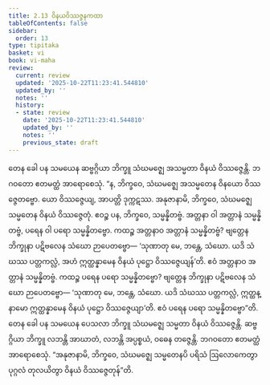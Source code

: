 ```yaml
---
title: 2.13 ဝိနယဝိဿဇ္ဇနကထာ
tableOfContents: false
sidebar:
  order: 13
type: tipitaka
basket: vi
book: vi-maha
review:
  current: review
  updated: '2025-10-22T11:23:41.544810'
  updated_by: ''
  notes: ''
  history:
  - state: review
    date: '2025-10-22T11:23:41.544810'
    updated_by: ''
    notes: ''
    previous_state: draft
---
```



<ReviewStatus review={frontmatter.review} showDetails={true} />

<HypothesisAnnotation frontmatter={frontmatter} />

<DynamicBreadcrumb />

<Division number="152" book="vi-maha" e="ch" v="3" p="153">

<Paragraph number="634" book="vi-maha">
တေန ခေါ ပန သမယေန ဆဗ္ဗဂ္ဂိယာ ဘိက္ခူ သံဃမဇ္ဈေ အသမ္မတာ ဝိနယံ ဝိဿဇ္ဇေန္တိ. ဘဂဝတော ဧတမတ္ထံ အာရောစေသုံ. “န, ဘိက္ခဝေ, သံဃမဇ္ဈေ အသမ္မတေန ဝိနယော ဝိဿဇ္ဇေတဗ္ဗော. ယော ဝိဿဇ္ဇေယျ, အာပတ္တိ ဒုက္ကဋဿ. အနုဇာနာမိ, ဘိက္ခဝေ, သံဃမဇ္ဈေ သမ္မတေန ဝိနယံ ဝိဿဇ္ဇေတုံ. ဧဝဉ္စ ပန, ဘိက္ခဝေ, သမ္မန္နိတဗ္ဗံ. အတ္တနာ ဝါ အတ္တာနံ သမ္မန္နိတဗ္ဗံ, ပရေန ဝါ ပရော သမ္မန္နိတဗ္ဗော. ကထဉ္စ အတ္တနာဝ အတ္တာနံ သမ္မန္နိတဗ္ဗံ? ဗျတ္တေန ဘိက္ခုနာ ပဋိဗလေန သံဃော ဉာပေတဗ္ဗော—
</Paragraph>

<Paragraph number="635" book="vi-maha">
‘သုဏာတု မေ, ဘန္တေ, သံဃော. ယဒိ သံဃဿ ပတ္တကလ္လံ, အဟံ ဣတ္ထန္နာမေန ဝိနယံ ပုဋ္ဌော ဝိဿဇ္ဇေယျန်’တိ. ဧဝံ အတ္တနာဝ အတ္တာနံ သမ္မန္နိတဗ္ဗံ.
</Paragraph>

<Paragraph number="636" book="vi-maha">
ကထဉ္စ ပရေန ပရော သမ္မန္နိတဗ္ဗော? ဗျတ္တေန ဘိက္ခုနာ ပဋိဗလေန သံဃော ဉာပေတဗ္ဗော—
</Paragraph>

<Paragraph number="637" book="vi-maha">
‘သုဏာတု မေ, ဘန္တေ, သံဃော. ယဒိ သံဃဿ ပတ္တကလ္လံ, ဣတ္ထန္နာမော ဣတ္ထန္နာမေန ဝိနယံ ပုဋ္ဌော ဝိဿဇ္ဇေယျာ’တိ. ဧဝံ ပရေန ပရော သမ္မန္နိတဗ္ဗော”တိ.
</Paragraph>

<Paragraph number="638" book="vi-maha">
တေန ခေါ ပန သမယေန ပေသလာ ဘိက္ခူ သံဃမဇ္ဈေ သမ္မတာ ဝိနယံ ဝိဿဇ္ဇေန္တိ. ဆဗ္ဗဂ္ဂိယာ ဘိက္ခူ လဘန္တိ အာဃာတံ, လဘန္တိ အပ္ပစ္စယံ, ဝဓေန တဇ္ဇေန္တိ. ဘဂဝတော ဧတမတ္ထံ အာရောစေသုံ. “အနုဇာနာမိ, ဘိက္ခဝေ, သံဃမဇ္ဈေ သမ္မတေနပိ ပရိသံ ဩလောကေတွာ ပုဂ္ဂလံ တုလယိတွာ ဝိနယံ ဝိဿဇ္ဇေတုန်”တိ.
</Paragraph>
</Division>